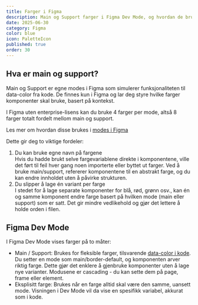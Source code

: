 ```yaml
---
title: Farger i Figma
description: Main og Support farger i Figma Dev Mode, og hvordan de brukes.
date: 2025-06-30
category: Figma
color: blue
icon: PaletteIcon
published: true
order: 30
---
```


## Hva er main og support?
Main og Support er egne modes i Figma som simulerer funksjonaliteten til data-color fra kode. De finnes kun i Figma og lar deg styre hvilke farger komponenter skal bruke, basert på kontekst.

I Figma uten enterprise-lisens kan du bruke 4 farger per mode, altså 8 farger totalt fordelt mellom main og support.

Les mer om hvordan disse brukes i [modes i Figma](/no/fundamentals/figma/modes-in-figma)

Dette gir deg to viktige fordeler:
1. Du kan bruke egne navn på fargene \
Hvis du hadde brukt selve fargevariablene direkte i komponentene, ville det ført til feil hver gang noen importerte eller byttet ut farger. Ved å bruke main/support, refererer komponentene til en abstrakt farge, og du kan endre innholdet uten å påvirke strukturen.
2. Du slipper å lage én variant per farge \
I stedet for å lage separate komponenter for blå, rød, grønn osv., kan én og samme komponent endre farge basert på hvilken mode (main eller support) som er satt. Det gir mindre vedlikehold og gjør det lettere å holde orden i filen.

## Figma Dev Mode
I Figma Dev Mode vises farger på to måter:
- Main / Support: Brukes for fleksible farger, tilsvarende [data-color i kode](/no/fundamentals/code/colors). Du setter en mode som main/border-default, og komponenten arver riktig farge. Dette gjør det enklere å gjenbruke komponenter uten å lage nye varianter. Modusene er cascading - du kan sette dem på page, frame eller element.
- Eksplisitt farge: Brukes når en farge alltid skal være den samme, uansett mode. Visningen i Dev Mode vil da vise en spesifikk variabel, akkurat som i kode.
